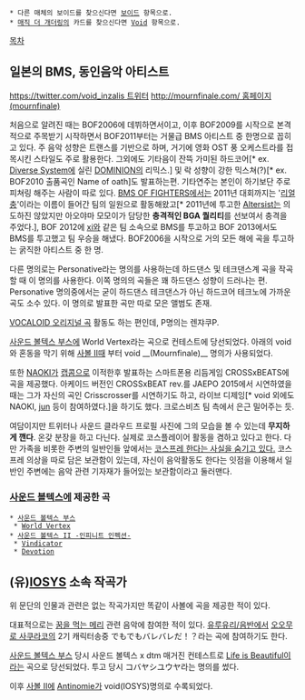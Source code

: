  * 다른 매체의 보이드를 찾으신다면 [[보이드]] 항목으로.
 * [[매직 더 개더링]]의 카드를 찾으신다면 [[Void]] 항목으로.

[[목차]]

== 일본의 BMS, 동인음악 아티스트 ==
[[https://twitter.com/void_inzalis 트위터]]
[[http://mournfinale.com/ 홈페이지(mournfinale)]]

처음으로 알려진 때는 BOF2006에 데뷔하면서이고, 이후 BOF2009를 시작으로 본격적으로 주목받기 시작하면서 BOF2011부터는 거물급 BMS 아티스트 중 한명으로 꼽히고 있다. 주 음악 성향은 트랜스를 기반으로 하며, 거기에 영화 OST 풍 오케스트라를 접목시킨 스타일도 주로 활용한다. 그외에도 기타음이 잔뜩 가미된 하드코어[* ex. [[Diverse System]]에 실린 [[DOMINION]]의 리믹스.] 및 락 성향이 강한 믹스쳐(?)[* ex. BOF2010 출품곡인 Name of oath]도 발표하는편. 기타연주는 본인이 하기보단 주로 피쳐링 해주는 사람이 따로 있다. [[BMS OF FIGHTERS]]에서는 2011년 대회까지는 '[[리얼충]]'이라는 이름이 들어간 팀의 일원으로 활동해왔고[* 2011년에 투고한 [[Altersist]]는 의도하진 않았지만 아오야마 모모이가 담당한 '''충격적인 BGA 퀄리티'''를 선보여서 충격을 주었다.], BOF 2012에 [[xi]]와 같은 팀 소속으로 BMS를 투고하고 BOF 2013에서도 BMS를 투고했고 팀 우승을 해냈다. BOF2006을 시작으로 거의 모든 해에 곡을 투고하는 굵직한 아티스트 중 한 명.

다른 명의로는 Personative라는 명의를 사용하는데 하드댄스 및 테크댄스계 곡을 작곡할 때 이 명의를 사용한다. 이쪽 명의의 곡들은 꽤 하드댄스 성향이 드러나는 편. Personative 명의중에서는 굳이 하드댄스 테크댄스가 아닌 하드코어 테크노에 가까운 곡도 소수 있다. 이 명의로 발표한 곡만 따로 모은 앨범도 존재.

[[VOCALOID 오리지널 곡]] 활동도 하는 편인데, P명의는 렌쟈쿠P.

[[사운드 볼텍스 부스]]에 World Vertex라는 곡으로 컨테스트에 당선되었다. 아래의 void와 혼동을 막기 위해 [[사운드 볼텍스 II -인피니트 인펙션-|사볼 II]]때 부터 void __(Mournfinale)__ 명의가 사용되었다.

또한 [[NAOKI]]가 [[캡콤]]으로 이적한후 발표하는 스마트폰용 리듬게임 CROSSxBEATS에 곡을 제공했다. 아케이드 버전인 CROSSxBEAT rev.를 JAEPO 2015에서 시연하였을 때는 그가 자신의 곡인 Crisscrosser를 시연하기도 하고, 라이브 디제잉[* void 외에도 NAOKI, [[jun]] 등이 참여하였다.]을 하기도 했다. 크로스비츠 팀 측에서 은근 밀어주는 듯.

여담이지만 트위터나 사운드 클라우드 프로필 사진에 그의 모습을 볼 수 있는데 '''무지하게 깬다'''. 온갖 분장을 하고 다닌다. 실제로 코스플레이어 활동을 겸하고 있다고 한다. 다만 가족을 비롯한 주변의 일반인들 앞에서는 [[일코|코스프레 한다는 사실을 숨기고 있다.]] 코스프레 의상을 따로 담은 보관함이 있는데, 자신이 음악활동도 한다는 잇점을 이용해서 일반인 주변에는 음악 관련 기자재가 들어있는 보관함이라고 둘러맨다.

=== [[사운드 볼텍스]]에 제공한 곡 ===
 * [[사운드 볼텍스 부스]]
  * [[World Vertex]]
 * [[사운드 볼텍스 II -인피니트 인펙션-]]
  * [[Vindicator]]
  * [[Devotion]]

== (유)[[IOSYS]] 소속 작곡가 ==
위 문단의 인물과 관련은 없는 작곡가지만 똑같이 사볼에 곡을 제공한 적이 있다.

대표적으로는 [[꿈을 먹는 메리]] 관련 음악에 참여한 적이 있다.
[[유루유리/음반]]에서 [[오오무로 사쿠라코]]의 2기 캐릭터송중 でもでもバレバレだ！？라는 곡에 참여하기도 한다.

[[사운드 볼텍스 부스]] 당시 사운드 볼텍스 x dtm 매거진 컨테스트로 [[Life is Beautiful]]이라는 곡으로 당선되었다. 투고 당시 コバヤシユウヤ라는 명의를 썼다.

이후 [[사운드 볼텍스 II -인피니트 인펙션-|사볼 II]]에 [[Antinomie]]가 void(IOSYS)명의로 수록되었다.
